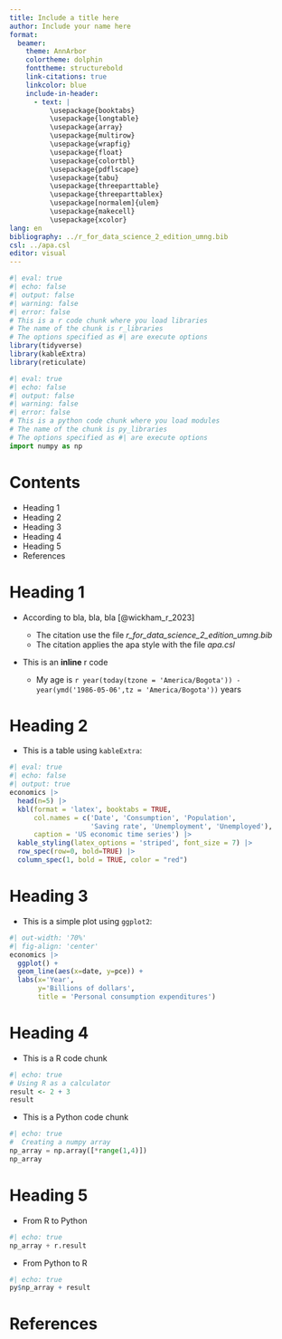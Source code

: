 ---
title: Include a title here
author: Include your name here
format: 
  beamer:
    theme: AnnArbor
    colortheme: dolphin
    fonttheme: structurebold
    link-citations: true
    linkcolor: blue
    include-in-header:
      - text: |
          \usepackage{booktabs}
          \usepackage{longtable}
          \usepackage{array}
          \usepackage{multirow}
          \usepackage{wrapfig}
          \usepackage{float}
          \usepackage{colortbl}
          \usepackage{pdflscape}
          \usepackage{tabu}
          \usepackage{threeparttable}
          \usepackage{threeparttablex}
          \usepackage[normalem]{ulem}
          \usepackage{makecell}
          \usepackage{xcolor}
lang: en
bibliography: ../r_for_data_science_2_edition_umng.bib
csl: ../apa.csl
editor: visual
---

```{r r_libraries}
#| eval: true
#| echo: false
#| output: false
#| warning: false
#| error: false
# This is a r code chunk where you load libraries
# The name of the chunk is r_libraries
# The options specified as #| are execute options 
library(tidyverse)
library(kableExtra)
library(reticulate)
```

```{python py_modules}
#| eval: true
#| echo: false
#| output: false
#| warning: false
#| error: false
# This is a python code chunk where you load modules
# The name of the chunk is py_libraries
# The options specified as #| are execute options 
import numpy as np
```

# Contents

-   Heading 1
-   Heading 2
-   Heading 3
-   Heading 4
-   Heading 5
-   References

# Heading 1

-   According to bla, bla, bla [@wickham_r_2023]

    -   The citation use the file *r_for_data_science_2_edition_umng.bib*
    -   The citation applies the apa style with the file *apa.csl*
    
-   This is an **inline** r code

    -   My age is `r year(today(tzone = 'America/Bogota')) - year(ymd('1986-05-06',tz = 'America/Bogota'))` years

# Heading 2

- This is a table using `kableExtra`:

```{r table}
#| eval: true
#| echo: false
#| output: true
economics |>
  head(n=5) |>
  kbl(format = 'latex', booktabs = TRUE, 
      col.names = c('Date', 'Consumption', 'Population',
                    'Saving rate', 'Unemployment', 'Unemployed'),
      caption = 'US economic time series') |>
  kable_styling(latex_options = 'striped', font_size = 7) |>
  row_spec(row=0, bold=TRUE) |>
  column_spec(1, bold = TRUE, color = "red")
```

# Heading 3

-   This is a simple plot using `ggplot2`:

```{r plot}
#| out-width: '70%'
#| fig-align: 'center'
economics |>
  ggplot() + 
  geom_line(aes(x=date, y=pce)) + 
  labs(x='Year',
       y='Billions of dollars',
       title = 'Personal consumption expenditures')
```

# Heading 4

-   This is a R code chunk

```{r chunk}
#| echo: true
# Using R as a calculator
result <- 2 + 3
result
```

-   This is a Python code chunk

```{python}
#| echo: true
#  Creating a numpy array
np_array = np.array([*range(1,4)])
np_array
```

# Heading 5

-   From R to Python

```{python}
#| echo: true
np_array + r.result
```

-   From Python to R

```{r}
#| echo: true
py$np_array + result
```

# References {.allowframebreaks}
